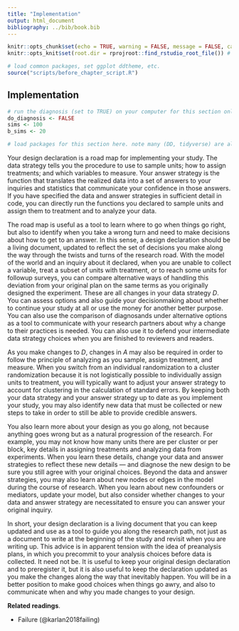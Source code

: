 ```yaml
---
title: "Implementation"
output: html_document
bibliography: ../bib/book.bib 
---
```


<!-- note do_bookdown is set in index.rmd, so we know if you're running just this .Rmd or compiling the book-->
```r
knitr::opts_chunk$set(echo = TRUE, warning = FALSE, message = FALSE, cache = FALSE)
knitr::opts_knit$set(root.dir = rprojroot::find_rstudio_root_file()) # files are all relative to RStudio project home
```

```r
# load common packages, set ggplot ddtheme, etc.
source("scripts/before_chapter_script.R")
```

<!-- start post here, do not edit above -->

## Implementation

<!-- make sure to rename the section title below -->

```r
# run the diagnosis (set to TRUE) on your computer for this section only before pushing to Github. no diagnosis will ever take place on github.
do_diagnosis <- FALSE
sims <- 100
b_sims <- 20
```

```r
# load packages for this section here. note many (DD, tidyverse) are already available, see scripts/package-list.R
```

Your design declaration is a road map for implementing your study. The data strategy tells you the procedure to use to sample units; how to assign treatments; and which variables to measure. Your answer strategy is the function that translates the realized data into a set of answers to your inquiries and statistics that communicate your confidence in those answers. If you have specified the data and answer strategies in sufficient detail in code, you can directly run the functions you declared to sample units and assign them to treatment and to analyze your data.

The road map is useful as a tool to learn where to go when things go right, but also to identify when you take a wrong turn and need to make decisions about how to get to an answer. In this sense, a design declaration should be a living document, updated to reflect the set of decisions you make along the way through the twists and turns of the research road. With the model of the world and an inquiry about it declared, when you are unable to collect a variable, treat a subset of units with treatment, or to reach some units for followup surveys, you can compare alternative ways of handling this deviation from your original plan on the same terms as you originally designed the experiment. These are all changes in your data strategy $D$. You can assess options and also guide your decisionmaking about whether to continue your study at all or use the money for another better purpose. You can also use the comparison of diagnosands under alternative options as a tool to communicate with your research partners about why a change to their practices is needed. You can also use it to defend your intermediate data strategy choices when you are finished to reviewers and readers.

As you make changes to $D$, changes in $A$ may also be required in order to follow the principle of analyzing as you sample, assign treatment, and measure. When you switch from an individual randomization to a cluster randomization because it is not logistically possible to individually assign units to treatment, you will typically want to adjust your answer strategy to account for clustering in the calculation of standard errors. By keeping both your data strategy and your answer strategy up to date as you implement your study, you may also identify new data that must be collected or new steps to take in order to still be able to provide credible answers.  

You also learn more about your design as you go along, not because anything goes wrong but as a natural progression of the research. For example, you may not know how many units there are per cluster or per block, key details in assigning treatments and analyzing data from experiments. When you learn these details, change your data and answer strategies to reflect these new details --- and diagnose the new design to be sure you still agree with your original choices. Beyond the data and answer strategies, you may also learn about new nodes or edges in the model during the course of research. When you learn about new confounders or mediators, update your model, but also consider whether changes to your data and answer strategy are necessitated to ensure you can answer your original inquiry.

In short, your design declaration is a living document that you can keep updated and use as a tool to guide you along the research path, not just as a document to write at the beginning of the study and revisit when you are writing up. This advice is in apparent tension with the idea of preanalysis plans, in which you precommit to your analysis choices before data is collected. It need not be. It is useful to keep your original design declaration and to preregister it, but it is also useful to keep the declaration updated as you make the changes along the way that inevitably happen. You will be in a better position to make good choices when things go awry, and also to communicate when and why you made changes to your design.

<!-- outline: -->
<!-- -- use your MIDA to figure out how to implement -->
<!-- -- redesign as you go when you haven't gotten specific enough -->
<!-- -- consider the whole design -- ex ante declared, then changed -- and what *could have happened*, which may be known to you ex ante (there could or could not be attrition) or unknown (you learn during implementation that there are some kinds of units that won't comply, so you need to think not just about which ones did or did not comply but which ones *could* have). the whole process is a function of your interventions in the world (treatment or measurement), so write down the whole process and potential outcomes to understand what you can and cannot learn. -->
<!-- -- use your MIDA to help you *make* logistical choices, help it prevent you from making bad decisions and use as tool to communicate with partners and implementers about why you do or do not wnat to make different changes (or BETTER evaluate tradeoffs in those decisions) -->

<!-- idea bin: -->
<!-- -- MIDA is a roadmap for how to implement the study -->
<!-- -- when there is a part not specified, redesign to specify and diagnose again -->

<!-- -- lots of choices you make after you start, because it was not clear what decisions would have to be made ex ante: how to make these choices? (redesign and diagnose!).  -->
<!-- -- often randomization procedure will have to take into account specifities of the number of units (odd numbers), blocks with differing numbers of units, cluster of varying sizes, etc. that require revising D -->
<!-- -- unexpected constraints come in that affect D, and may require changes to D but also A. redesign. -->
<!-- -- how to make decisions about unexpected changes when things going wrong? (even if you don't have a PAP). often want to create multiple variants of the design incorporating what went wrong. common example: unexpected noncompliance or unexpectedly high rates of attrition. may want to change analysis plan, and register it, so can use redesign to develop that new plan. but also may discover diagnosands are not good enough, so may want to change data strategy midstream to mitigate these problems. -->
<!-- -- what to do when you run out of money or feasibility of sample size or other aspects of D becomes clear. redesign mountain subject to new cost constraints. -->
<!-- -- make go-no go decisions about whether to continue -->
<!-- -- how to know if your inquiry is no longer answerable -->
<!-- -- updating your PAP -->

<!-- -- assessing what you can learn based on the implementation challenges: these are potential outcomes, i.e. could be affected by treatment, so are often informative about what we can learn about the original research question -->

<!-- -- often need to convince partners to not change plans -- MIDA can be a tool for helping assess tradeoffs in learning and doing -->

<!-- -- Projects that succeed have direct researcher invovlement. Outsourcing too much of the design can lead to big troubles. -->


**Related readings**.

- Failure (@karlan2018failing)




